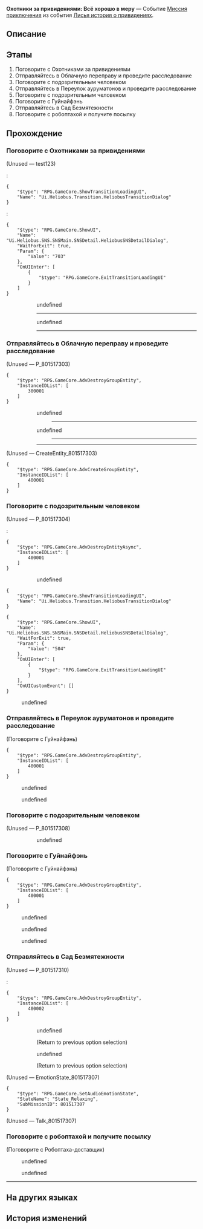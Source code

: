 {{Дополнить|Диалоги.}}
{{Миссия Инфобокс
|id              = 8015173
|Название        = 
|Изображение     = Миссия Освоения Охотники за привидениями Всё хорошо в меру.png
|Тип             = Миссия приключения
|События         = Лисья история о привидениях
|Глава           = Городские легенды Лофу
|Условия         = 
|Персонажи       = Гуйнайфэнь; Любопытная прохожая; Маньмань; Первопроходец; Робоптаха-доставщик; Сушан; Хохо
|СтартЛокация    = Сад безмятежности
|Мир             = Лофу Сяньчжоу
|Локации         = Сад безмятежности
|Предыдущая      = 
|Следующая       = 
|Награды         = Журнал приключений*3; Конденсированный эфир*3; Gift From a Fan*1; Songlotus Cake*1; Tuskpir Wrap*2; Кредиты*5 000
}}
'''Охотники за привидениями: Всё хорошо в меру''' — Событие [[Миссия приключения]] из события [[Лисья история о привидениях]].

==Описание==
{{Описание|Преданные поклонники Гуйнайфэнь снабжают её недостоверной информацией в надежде встретить своего кумира во время работы...<br />Понаблюдайте, как Гуйнайфэнь справляется с этой ситуацией. Это может многому вас научить.}}

==Этапы==
# Поговорите с Охотниками за привидениями
# Отправляйтесь в Облачную переправу и проведите расследование
# Поговорите с подозрительным человеком
# Отправляйтесь в Переулок ауруматонов и проведите расследование
# Поговорите с подозрительным человеком
# Поговорите с Гуйнайфэнь
# Отправляйтесь в Сад Безмятежности
# Поговорите с робоптахой и получите посылку

==Прохождение==
{{Дополнить}}


===Поговорите с Охотниками за привидениями===
{{Описание миссии|локация=Сад безмятежности|Кажется, Гуйнайфэнь хочет обсудить что-то с Охотниками за привидениями...<br />Выслушайте её и узнайте, что произошло.}}
{{Диалог Начало}}
;(Unused &mdash; test123)
:{{tx}}
::<!--1-second delay-->
:<pre>{
	"$type": "RPG.GameCore.ShowTransitionLoadingUI",
	"Name": "Ui.Heliobus.Transition.HeliobusTransitionDialog"
}</pre>
:<pre>{
	"$type": "RPG.GameCore.ShowUI",
	"Name": "Ui.Heliobus.SNS.SNSMain.SNSDetail.HeliobusSNSDetailDialog",
	"WaitForExit": true,
	"Param": {
		"Value": "703"
	},
	"OnUIEnter": [
		{
			"$type": "RPG.GameCore.ExitTransitionLoadingUI"
		}
	]
}</pre>
:<!--Unknown TalkSentence: 815173101-->
:<!--Unknown TalkSentence: 815173102-->
::{{Диалог|Стрелка}} undefined
:<!--Unknown TalkSentence: 815173104-->
::{{tx}}
::----
:<!--Unknown TalkSentence: 815173101-->
:<!--Unknown TalkSentence: 815173102-->
::{{Диалог|Стрелка}} undefined
:<!--Unknown TalkSentence: 815173104-->
::{{tx}}
::----
{{Диалог Конец}}

===Отправляйтесь в Облачную переправу и проведите расследование===
{{Описание миссии|локация=Облачная переправа|Поскольку пост указывает на контейнер под номером 13 в Облачной переправе, отправляйтесь к нему.<br />Вам кажется, что всё не так просто, как кажется на первый взгляд.}}
{{Диалог Начало}}
;(Unused &mdash; P_801517303)
<pre>{
	"$type": "RPG.GameCore.AdvDestroyGroupEntity",
	"InstanceIDList": [
		300001
	]
}</pre>
::{{tx}}
:<!--Unknown TalkSentence: 815173201-->
::{{Диалог|Стрелка}} undefined
::<!--Unknown TalkSentence: 815173203-->
::<!--Unknown TalkSentence: 815173204-->
::<!--Unknown TalkSentence: 815173205-->
:::----
:::{{tx}}
::{{Диалог|Стрелка}} undefined
::<!--Unknown TalkSentence: 815173205-->
:::----
:::{{tx}}
:<!--Unknown TalkSentence: 815173205-->
::----
::{{tx}}

;(Unused &mdash; CreateEntity_801517303)
<pre>{
	"$type": "RPG.GameCore.AdvCreateGroupEntity",
	"InstanceIDList": [
		400001
	]
}</pre>
{{Диалог Конец}}

===Поговорите с подозрительным человеком===
{{Описание миссии|локация=Облачная переправа|Кто-то тайно следит за вами после прибытия в Облачную переправу.<br />Контейнер под номером 13 подозрителен, но этот человек ещё подозрительнее. Поговорите с ним.}}
{{Диалог Начало}}
;(Unused &mdash; P_801517304)
:{{tx}}
:<pre>{
	"$type": "RPG.GameCore.AdvDestroyEntityAsync",
	"InstanceIDList": [
		400001
	]
}</pre>
::{{Диалог|Стрелка}} undefined
:<!--Unknown TalkSentence: 815173303-->
::{{tx}}
::{{Чёрный экран|undefined}}
:{{tx}}
<pre>{
	"$type": "RPG.GameCore.ShowTransitionLoadingUI",
	"Name": "Ui.Heliobus.Transition.HeliobusTransitionDialog"
}</pre>
<pre>{
	"$type": "RPG.GameCore.ShowUI",
	"Name": "Ui.Heliobus.SNS.SNSMain.SNSDetail.HeliobusSNSDetailDialog",
	"WaitForExit": true,
	"Param": {
		"Value": "504"
	},
	"OnUIEnter": [
		{
			"$type": "RPG.GameCore.ExitTransitionLoadingUI"
		}
	],
	"OnUICustomEvent": []
}</pre>
<!--Unknown TalkSentence: 815173501-->
<!--Unknown TalkSentence: 815173502-->
:{{Диалог|Стрелка}} undefined
<!--Unknown TalkSentence: 815173504-->
:{{tx}}
{{Диалог Конец}}

===Отправляйтесь в Переулок ауруматонов и проведите расследование===
{{Описание миссии|локация=Переулок ауруматонов|Поскольку пост указывает на ломбард тайн в Переулке ауруматонов, отправляйтесь к нему.<br />Вам кажется, что всё не так просто, как кажется на первый взгляд.<br />Прямо как в прошлый раз?}}
{{Диалог Начало}}

;(Поговорите с Гуйнайфэнь)
:{{tx}}
<pre>{
	"$type": "RPG.GameCore.AdvDestroyGroupEntity",
	"InstanceIDList": [
		400001
	]
}</pre>
:{{Диалог|Стрелка}} undefined
:<!--Unknown TalkSentence: 815173603-->
:<!--Unknown TalkSentence: 815173604-->
:<!--Unknown TalkSentence: 815173605-->
:<!--Unknown TalkSentence: 815173606-->
:<!--Unknown TalkSentence: 815173607-->
:{{Диалог|Стрелка}} undefined
:<!--Unknown TalkSentence: 815173605-->
:<!--Unknown TalkSentence: 815173606-->
:<!--Unknown TalkSentence: 815173607-->
<!--Unknown TalkSentence: 815173605-->
<!--Unknown TalkSentence: 815173606-->
<!--Unknown TalkSentence: 815173607-->
{{Диалог Конец}}

===Поговорите с подозрительным человеком===
{{Описание миссии|локация=Переулок ауруматонов|Кто-то тайно следит за вами после прибытия в Переулок ауруматонов.<br />Ломбард тайн подозрителен, но этот человек ещё подозрительнее. Поговорите с ним.<br />Вы достаточно опытны, чтобы знать, что подобные вещи не должны повторяться.}}
{{Диалог Начало}}
;(Unused &mdash; P_801517308)
:{{tx}}
:<!--Unknown TalkSentence: 815173701-->
::{{Диалог|Стрелка}} undefined
:<!--Unknown TalkSentence: 815173703-->
:<!--Unknown TalkSentence: 815173704-->
:<!--Unknown TalkSentence: 815173705-->
:<!--Unknown TalkSentence: 815173706-->
:<!--Unknown TalkSentence: 815173707-->
:<!--Unknown TalkSentence: 815173708-->
:<!--Unknown TalkSentence: 815173709-->
:<!--Unknown TalkSentence: 815173710-->
{{Диалог Конец}}

===Поговорите с Гуйнайфэнь===
{{Описание миссии|локация=Переулок ауруматонов|Одержимая фанатка обманом заставила Гуйнайфэнь проводить расследование, чтобы встретиться с ней...<br />Если хотите встретиться с Гуйнайфэнь, просто скажите. Не нужно придумывать лишние трудности.<br />Послушайте, что хочет сказать Гуйнайфэнь.}}
{{Диалог Начало}}

;(Поговорите с Гуйнайфэнь)
:{{tx}}
<pre>{
	"$type": "RPG.GameCore.AdvDestroyGroupEntity",
	"InstanceIDList": [
		400001
	]
}</pre>
:{{Диалог|Стрелка}} undefined
:{{Диалог|Стрелка}} undefined
:{{Диалог|Стрелка}} undefined
{{Диалог Конец}}

===Отправляйтесь в Сад Безмятежности===
{{Описание миссии|локация=Сад безмятежности|Отчитав фанатов, даже популярная стримерша Гуйнайфэнь поняла, что правильно, а что нет.<br />Вернитесь в Сад безмятежности и продолжите свою работу.}}
{{Диалог Начало}}


;(Unused &mdash; P_801517310)
:{{tx}}
:<pre>{
	"$type": "RPG.GameCore.AdvDestroyGroupEntity",
	"InstanceIDList": [
		400002
	]
}</pre>
::{{Диалог|Стрелка}} undefined
::<!--Unknown TalkSentence: 815173905-->
::<!--Unknown TalkSentence: 815173906-->
::<!--Unknown TalkSentence: 815173907-->
::<!--Unknown TalkSentence: 815173908-->
::<!--Unknown TalkSentence: 815173909-->
::;(Return to previous option selection)
::{{Диалог|Стрелка}} undefined
::<!--Unknown TalkSentence: 815173907-->
::<!--Unknown TalkSentence: 815173908-->
::<!--Unknown TalkSentence: 815173909-->
::;(Return to previous option selection)
;(Unused &mdash; EmotionState_801517307)
<pre>{
	"$type": "RPG.GameCore.SetAudioEmotionState",
	"StateName": "State_Relaxing",
	"SubMissionID": 801517307
}</pre>

;(Unused &mdash; Talk_801517307)

{{Диалог Конец}}

===Поговорите с робоптахой и получите посылку===
{{Описание миссии|локация=Сад безмятежности|Подписчик прислал подарок? Вот так сюрприз.<br />Похоже, Гуйнайфэнь не сделала ничего плохого. Примите подарок. Вы его заслуживаете.}}
{{Диалог Начало}}

;(Поговорите с Робоптаха-доставщик)
:{{tx}}
<!--Unknown TalkSentence: 815174001-->
:{{Диалог|Стрелка}} undefined
:{{Диалог|Стрелка}} undefined
:<!--Unknown TalkSentence: 815174004-->
<!--Unknown TalkSentence: 815174005-->
:{{tx}}
----
{{Диалог Конец}}

==На других языках==
{{На других языках
|en   = Ghost-Hunting Squad: Excess Is as Bad as Deficiency
|zhs  = 捉鬼小队•过犹不及
|zht  = 捉鬼小隊•過猶不及
|ja   = 怪異退治隊・薬も過ぎれば毒になる
|ko   = 요괴 퇴치팀•과유불급
|es   = Brigada cazafantasmas: los excesos son malos
|fr   = Brigade de chasse aux fantômes&nbsp;: Point trop n'en faut
|ru   = Охотники за привидениями: Всё хорошо в меру
|th   = หน่วยล่าท้าผี: เกินเรื่อง
|vi   = Biệt Đội Bắt Ma - Hăng Hái Quá Mức
|de   = Geisterjägertrupp: Zu weit ist genauso schlimm wie zu wenig
|id   = Tim Pemburu Hantu: Berlebihan Itu Tidak Baik
|pt   = Esquadrão Caça-Fantasmas: O Excesso é Tão Ruim Quanto a Falta
}}

==История изменений==
{{История изменений|2.7}}
